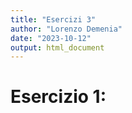 ```yaml
---
title: "Esercizi 3"
author: "Lorenzo Demenia"
date: "2023-10-12"
output: html_document
---
```

# Esercizio 1: 

```r
    
```




